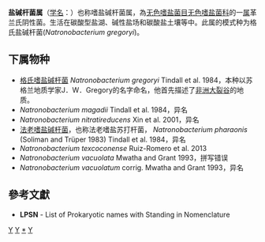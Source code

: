 {{Automatic taxobox
| taxon = Natronobacterium
| authority = Tinball, Ross and Grant, 1984
| type species = 格氏盐碱杆菌<br>''Natronobacterium gregoryi''
| type species authority = Tindall et al., 1984
}}
'''盐碱杆菌属'''（[[学名|学名]]：{{lang|la|''Natronobacterium''}}）也称嗜盐碱杆菌属，為[[无色嗜盐菌目|无色嗜盐菌目]][[无色嗜盐菌科|无色嗜盐菌科]]的一[[属|属]]革兰氏阴性菌。生活在碳酸型盐湖、碱性盐场和碳酸盐土壤等中。此属的模式种为格氏盐碱杆菌(''Natronobacterium gregoryi'')。

==下属物种==
* [[格氏嗜盐碱杆菌|格氏嗜盐碱杆菌]] ''Natronobacterium gregoryi'' Tindall et al. 1984，本种以苏格兰地质学家J．W．Gregory的名字命名，他首先描述了[[非洲大裂谷|非洲大裂谷]]的地质。
* ''Natronobacterium magadii'' Tindall et al. 1984，异名
* ''Natronobacterium nitratireducens'' Xin et al. 2001，异名
* [[法老嗜盐碱杆菌|法老嗜盐碱杆菌]]，也称法老嗜盐苏打杆菌， ''Natronobacterium pharaonis'' (Soliman and Trüper 1983) Tindall et al. 1984，异名
* ''Natronobacterium texcoconense'' Ruiz-Romero et al. 2013
* ''Natronobacterium vacuolata'' Mwatha and Grant 1993，拼写错误
* ''Natronobacterium vacuolatum'' corrig. Mwatha and Grant 1993，异名

==參考文獻==
{{reflist}}
* '''LPSN''' - List of Prokaryotic names with Standing in Nomenclature

{{taxonbar}}

[[Category:革兰氏阴性菌|Y]]
[[Category:_无色嗜盐菌科|Y]]
[[Category:_盐碱杆菌属|*]]
[[Category:1984年描述的分类群|Y]]